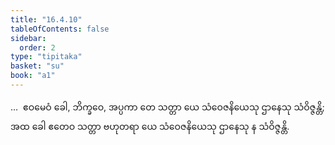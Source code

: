 ```yaml
---
title: "16.4.10"
tableOfContents: false
sidebar:
  order: 2
type: "tipitaka"
basket: "su"
book: "a1"
---
```



<DynamicBreadcrumb />

<Division number="331" book="a1">

<Paragraph number="422" book="a1">
…  ဧဝမေဝံ ခေါ, ဘိက္ခဝေ, အပ္ပကာ တေ သတ္တာ ယေ သံဝေဇနိယေသု ဌာနေသု သံဝိဇ္ဇန္တိ; အထ ခေါ ဧတေဝ သတ္တာ ဗဟုတရာ ယေ သံဝေဇနိယေသု ဌာနေသု န သံဝိဇ္ဇန္တိ.
</Paragraph>
</Division>